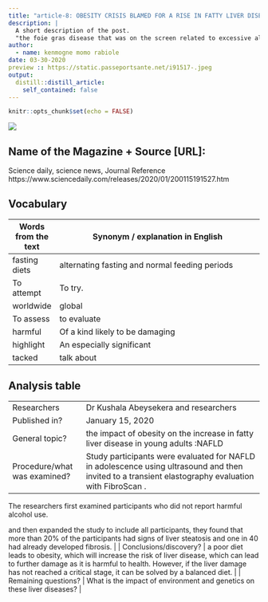 ```yaml
---
title: "article-8: OBESITY CRISIS BLAMED FOR A RISE IN FATTY LIVER DISEASE AMONGST YOUNG ADULTS"
description: |
  A short description of the post.
  "the foie gras disease that was on the screen related to excessive alcohol consumption was found to have a cause other than alcohol."
author:
  - name: kenmogne momo rabiole
date: 03-30-2020
preview :: https://static.passeportsante.net/i91517-.jpeg
output:
  distill::distill_article:
    self_contained: false
---
```


```r
knitr::opts_chunk$set(echo = FALSE)
```

![](https://static.passeportsante.net/i91517-.jpeg)

## Name of the Magazine + Source [URL]:

Science daily, science news, Journal Reference https://www.sciencedaily.com/releases/2020/01/200115191527.htm
 
## Vocabulary 

|  Words from the text                | Synonym / explanation in English                                                                                                                                        |
| ----------------------------------- | ----------------------------------------------------------------------------------------------------------------------------------------------------------------------- |
| fasting diets                       | alternating fasting and normal feeding periods                                                                                                                          |
| To attempt          | To try.                                               |
| worldwide           |                      global                                                                                  |
| To assess                       |        to evaluate  |
| harmful                       |        Of a kind likely to be damaging  |
| highlight                       |        An especially significant  |
| tacked                       |        talk about   |

## Analysis table 

|                              |                                                                     |
| ---------------------------- | ------------------------------------------------------------------- |
| Researchers                  | Dr Kushala Abeysekera and researchers                        |
| Published in?                | January 15, 2020                                                       |
| General topic?               |  the impact of obesity on the increase in fatty liver disease in young adults :NAFLD                      |
| Procedure/what was examined? | Study participants were evaluated for NAFLD in adolescence using ultrasound and then invited to a transient elastography evaluation with FibroScan .

The researchers first examined participants who did not report harmful alcohol use. 

and then expanded the study to include all participants, they found that more than 20% of the participants had signs of liver steatosis and one in 40 had already developed fibrosis.
 |
| Conclusions/discovery?       |  a poor diet leads to obesity, which will increase the risk of liver disease, which can lead to further damage as it is harmful to health. However, if the liver damage has not reached a critical stage, it can be solved by a balanced diet.        |
| Remaining questions?         | What is the impact of environment and genetics on these liver diseases?          |




